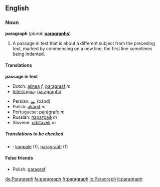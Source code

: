 ==English==

===Noun===
'''paragraph''' (''plural:'' '''[[paragraphs]]''')
#A passage in text that is about a different subject from the preceding text, marked by commencing on a new line, the first line sometimes being indented.

====Translations====

'''passage in text'''
{{top}}
*Dutch: [[alinea]] ''f'', [[paragraaf]] ''m''
*[[Interlingua]]: [[paragrapho]]
{{mid}}
*Persian: [[بند]] (bănd)
*Polish: [[akapit]] ''m''
*Portuguese: [[parágrafo]] ''m''
*Russian: [[параграф]] ''m''
*Slovene: [[odstavek]] ''m''
{{bottom}}

=====Translations to be checked=====
<!--Remove this section once all of the translations below have been moved into the tables above.-->
{{checktrans}}
*{{ttbc|Finnish}}: [[kappale]] (1), [[paragraafi]] (1)

====False friends====
*Polish: [[paragraf]]
[[de:Paragraph]]
[[fa:paragraph]]
[[fr:paragraph]]
[[io:Paragraph]]
[[it:paragraph]]